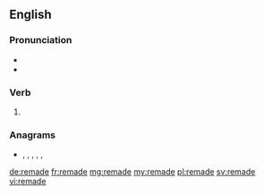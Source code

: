 ==English==

===Pronunciation===
* {{IPA|/ɹiˈmeɪd/|lang=en}}
* {{rhymes|eɪd|lang=en}}

===Verb===
{{head|en|verb form}}

# {{en-past of|remake}}

===Anagrams===
* {{l|en|dear me}}, {{l|en|dreame}}, {{l|en|meader}}, {{l|en|read me}}, {{l|en|readme}}, {{l|en|reamed}}

[[de:remade]]
[[fr:remade]]
[[mg:remade]]
[[my:remade]]
[[pl:remade]]
[[sv:remade]]
[[vi:remade]]